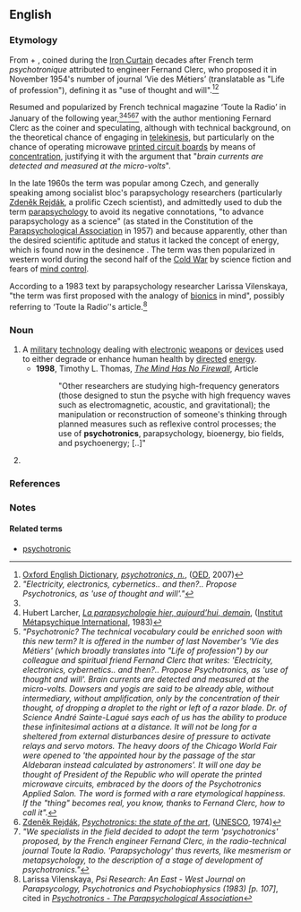 ==English==

{{rfc|too wordy, with some grammar errors}}
===Etymology===
From {{m|en|psyche}} + {{m|en|electronics}}, coined during the [[Iron Curtain]] decades after French term ''psychotronique'' attributed to engineer Fernand Clerc, who proposed it in November 1954's number of journal ‘Vie des Métiers’ (translatable as "Life of profession"), defining it as "use of thought and will".<ref name="oed">[[w:Oxford English Dictionary|Oxford English Dictionary]], [http://www.oed.com/view/Entry/266023 ''psychotronics, n.''], ([[OED]], 2007)</ref><ref group="footnotes">''"Electricity, electronics, cybernetics.. and then?.. Propose Psychotronics, as 'use of thought and will'."''</ref>

Resumed and popularized by French technical magazine ‘Toute la Radio’ in January of the following year,<ref name="oed" /><ref name="metapsychique">Hubert Larcher, [http://www.metapsychique.org/La-parapsychologie-hier-aujourd.html ''La parapsychologie hier, aujourd’hui, demain''], ([[w:Institut Métapsychique International|Institut Métapsychique International]], 1983)</ref><ref group="footnotes">''"Psychotronic? The technical vocabulary could be enriched soon with this new term? It is offered in the number of last November's 'Vie des Métiers' (which broadly translates into "Life of profession") by our colleague and spiritual friend Fernand Clerc that writes: 'Electricity, electronics, cybernetics.. and then?.. Propose Psychotronics, as 'use of thought and will'. Brain currents are detected and measured at the micro-volts. Dowsers and yogis are said to be already able, without intermediary, without amplification, only by the concentration of their thought, of dropping a droplet to the right or left of a razor blade. Dr. of Science André Sainte-Lagué says each of us has the ability to produce these infinitesimal actions at a distance. It will not be long for a sheltered from external disturbances desire of pressure to activate relays and servo motors. The heavy doors of the Chicago World Fair were opened to 'the appointed hour by the passage of the star Aldebaran instead calculated by astronomers'. It will one day be thought of President of the Republic who will operate the printed microwave circuits, embraced by the doors of the Psychotronics Applied Salon. The word is formed with a rare etymological happiness. If the "thing" becomes real, you know, thanks to Fernand Clerc, how to call it".''</ref><ref>[[w:Zdeněk Rejdák|Zdeněk Rejdák]], [http://unesdoc.unesco.org/images/0001/000107/010749eo.pdf ''Psychotronics: the state of the art''], ([[UNESCO]], 1974)</ref><ref group="footnotes">''"We specialists in the field decided to adopt the term 'psychotronics' proposed, by the French engineer Fernand Clerc, in the radio-technical journal Toute la Radio. 'Parapsychology' thus reverts, like mesmerism or metapsychology, to the description of a stage of development of psychotronics."''</ref> with the author mentioning Fernard Clerc as the coiner and speculating, although with technical background, on the theoretical chance of engaging in [[telekinesis]], but particularly on the chance of operating microwave [[printed circuit boards]] by means of [[concentration]], justifying it with the argument that "''brain currents are detected and measured at the micro-volts''".

In the late 1960s the term was popular among Czech, and generally speaking among socialist bloc's parapsychology researchers (particularly [[w:Zdeněk Rejdák|Zdeněk Rejdák]], a prolific Czech scientist), and admittedly used to dub the term [[parapsychology]] to avoid its negative connotations, "to advance parapsychology as a science" (as stated in the Constitution of the [[w:Parapsychological Association|Parapsychological Association]] in 1957) and because apparently, other than the desired scientific aptitude and status it lacked the concept of energy, which is found now in the desinence {{m|en|electronics}}. The term was then popularized in western world during the second half of the [[Cold War]] by science fiction and fears of [[mind control]].

According to a 1983 text by parapsychology researcher Larissa Vilenskaya, "the term was first proposed with the analogy of [[bionics]] in mind", possibly referring to ‘Toute la Radio’'s article.<ref name="Larissa">Larissa Vilenskaya, ''Psi Research: An East - West Journal on Parapsycology, Psychotronics and Psychobiophysics (1983) [p. 107]'', cited in ''[http://parapsych.org/articles/53/357/psychotronics.aspx Psychotronics - The Parapsychological Association]''</ref>

===Noun===
{{en-noun|-}}
{{wikipedia}}

# A [[military]] [[technology]] dealing with [[electronic]] [[weapon]]s or [[device]]s used to either degrade or enhance human health by [[directed]] [[energy]].
#* '''1998''', Timothy L. Thomas, [http://strategicstudiesinstitute.army.mil/pubs/parameters/Articles/98spring/thomas.htm ''The Mind Has No Firewall''], Article
#*:"Other researchers are studying high-frequency generators (those designed to stun the psyche with high frequency waves such as electromagnetic, acoustic, and gravitational); the manipulation or reconstruction of someone's thinking through planned measures such as reflexive control processes; the use of '''psychotronics''', parapsychology, bioenergy, bio fields, and psychoenergy; [..]"
# {{synonym of|parapsychology|lang=en}}

===References===
<references />

===Notes===
<references group="footnotes" />

====Related terms====
* [[psychotronic]]